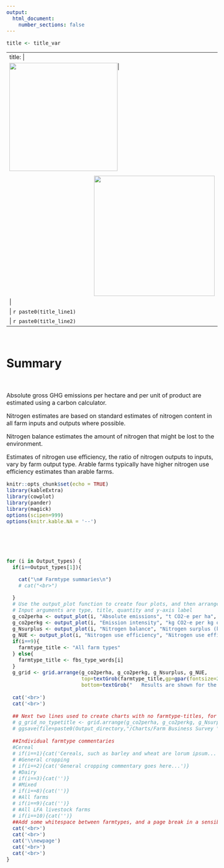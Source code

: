 ```yaml
---
output:
  html_document:
    number_sections: false
---
```

<!-- CSS to modify main text size -->
<style type="text/css">
  body{font-size: 12pt;}
</style>

```r
title <- title_var
```

<!-- Need the pipes in the next code chunk in order to cope with a colon in the title and to place the title on a separate line from the images -->
<!-- The ![](){} syntax is used for inserting images.  -->
<!-- Anything in the square brackets becomes the caption (here blank). -->
<!-- The round brackets specify the image filepath. -->
<!-- The curly brackets are for image formatting (here width and positioning) -->
<!-- The SG logo should be 7.3cm wide if printed on A4 paper. That seems to be achieved by specifying its width as 8.7cm here. -->
<!-- A space is also needed immediately after this line, and before the "---". -->

---
title: | 
  | ![](RESAS_logo_mg.jpg){width="7.8cm" style="float: left"}![](Scottish_Government_logo_RGB.jpg){width=8.7cm style="float: right; padding-top: 0.34cm"}
  | <!-- A space is needed here to prevent pipes appearing in the title. -->
  | `r paste0(title_line1)`
  | `r paste0(title_line2)`
---

$~$
  
# Summary

$~$

Absolute gross GHG emissions per 
hectare and per unit of product are 
estimated using a carbon calculator.

Nitrogen estimates are based on 
standard estimates of nitrogen content 
in all farm inputs and outputs where 
possible.

Nitrogen balance estimates the 
amount of nitrogen that might be lost 
to the environment.

Estimates of nitrogen use efficiency, 
the ratio of nitrogen outputs to inputs, 
vary by farm output type. Arable farms 
typically have higher nitrogen use 
efficiency estimates than arable farms.


```r
knitr::opts_chunk$set(echo = TRUE)
library(kableExtra)
library(cowplot)
library(pander)
library(magick)
options(scipen=999)
options(knitr.kable.NA = '--')
```

<br>
<br>
<br>

\newpage




```r
for (i in Output_types) {
  if(i==Output_types[1]){

    cat("\n# Farmtype summaries\n")
    # cat("<br>")

  }  
  # Use the output_plot function to create four plots, and then arrange in a grid.
  # Input arguments are type, title, quantity and y-axis label
  g_co2perha <- output_plot(i, "Absolute emissions", "t CO2-e per ha", "t CO"[2]~"-e / ha", "#23A845")
  g_co2perkg <- output_plot(i, "Emission intensity", "kg CO2-e per kg output", "kg CO"[2]~"-e / kg output", "#23A845")
  g_Nsurplus <- output_plot(i, "Nitrogen balance", "Nitrogen surplus (kg)", "kg N surplus / ha", "#80BA27")
  g_NUE <- output_plot(i, "Nitrogen use efficiency", "Nitrogen use efficiency (%)", "NUE (%)", "#80BA27")
  if(i==9){
    farmtype_title <- "All farm types"
  } else{
    farmtype_title <- fbs_type_words[i]
  }
  g_grid <- grid.arrange(g_co2perha, g_co2perkg, g_Nsurplus, g_NUE,
                         top=textGrob(farmtype_title,gp=gpar(fontsize=20,font=1),x=0,hjust=0),
                         bottom=textGrob("   Results are shown for the average (median) farm.\nError bars demonstrate the spread of data from the lower to upper quartile.", gp=gpar(fontsize=13,font=1),x=0,hjust=-0.08))
  
  cat('<br>')
  cat('<br>')
  
  ## Next two lines used to create charts with no farmtype-titles, for dropping into powerpoint.
  # g_grid_no_typetitle <- grid.arrange(g_co2perha, g_co2perkg, g_Nsurplus, g_NUE)
  # ggsave(file=paste0(Output_directory,"/Charts/Farm Business Survey ", max(sampyear_range)-1,"-",max(sampyear_range)-2000," - Carbon and Nitrogen charts - ",fbs_type_words[i],".png"), plot=g_grid_no_typetitle, height=6,width=10)
  
  ##Individual farmtype commentaries
  #Cereal
  # if(i==1){cat('Cereals, such as barley and wheat are lorum ipsum...')}
  # #General cropping
  # if(i==2){cat('General cropping commentary goes here...')}
  # #Dairy
  # if(i==3){cat('')}
  # #Mixed
  # if(i==8){cat('')}
  # #All farms
  # if(i==9){cat('')}
  # #All LFA livestock farms
  # if(i==10){cat('')}
  ##Add some whitespace between farmtypes, and a page break in a sensible location (only applies if html is "printed" to pdf)
  cat('<br>')
  cat('<br>')
  cat('\\newpage')
  cat('<br>')
  cat('<br>')
}
```

<!-- [1] All farm types includes lowland cattle and sheep farms. -->

<!-- ![](RESAS_logo_mg.jpg){width="7.8cm" style="float: left"}![](Scottish_Government_logo_RGB.jpg){width=8.7cm style="float: right; padding-top: 0.34cm"} -->

